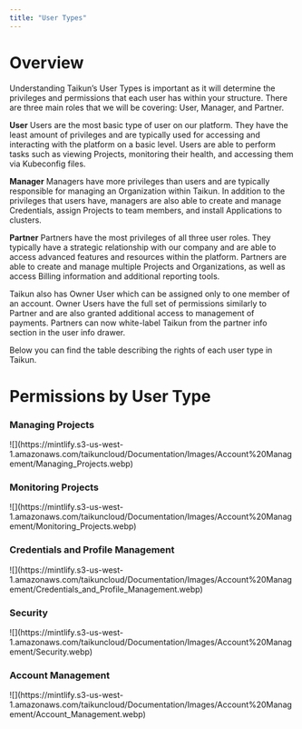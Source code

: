 ```yaml
---
title: "User Types"
---
```


# Overview

Understanding Taikun’s User Types is important as it will determine the privileges and permissions that each user has within your structure. There are three main roles that we will be covering: User, Manager, and Partner.

<Icon icon="user" iconType="solid" /> **User**
Users are the most basic type of user on our platform. They have the least amount of privileges and are typically used for accessing and interacting with the platform on a basic level. Users are able to perform tasks such as viewing Projects, monitoring their health, and accessing them via Kubeconfig files.

<Icon icon="user-tie" iconType="solid" /> **Manager**
Managers have more privileges than users and are typically responsible for managing an Organization within Taikun. In addition to the privileges that users have, managers are also able to create and manage Credentials, assign Projects to team members, and install Applications to clusters.

<Icon icon="handshake" iconType="solid" /> **Partner**
Partners have the most privileges of all three user roles. They typically have a strategic relationship with our company and are able to access advanced features and resources within the platform. Partners are able to create and manage multiple Projects and Organizations, as well as access Billing information and additional reporting tools.

<Tip>Taikun also has Owner User which can be assigned only to one member of an account. Owner Users have the full set of permissions similarly to Partner and are also granted additional access to management of payments.</Tip>
<Note>Partners can now white-label Taikun from the partner info section in the user info drawer.</Note>

Below you can find the table describing the rights of each user type in Taikun.

# Permissions by User Type

### Managing Projects

<Frame caption="Managing Projects">
  ![](https://mintlify.s3-us-west-1.amazonaws.com/taikuncloud/Documentation/Images/Account%20Management/Managing_Projects.webp)
</Frame>

### Monitoring Projects

<Frame caption="Monitoring Projects">
  ![](https://mintlify.s3-us-west-1.amazonaws.com/taikuncloud/Documentation/Images/Account%20Management/Monitoring_Projects.webp)
</Frame>

### Credentials and Profile Management

<Frame caption="Credentials and Profile Management">
  ![](https://mintlify.s3-us-west-1.amazonaws.com/taikuncloud/Documentation/Images/Account%20Management/Credentials_and_Profile_Management.webp)
</Frame>

### Security

<Frame caption="Security">
  ![](https://mintlify.s3-us-west-1.amazonaws.com/taikuncloud/Documentation/Images/Account%20Management/Security.webp)
</Frame>

### Account Management

<Frame caption="Account Management">
  ![](https://mintlify.s3-us-west-1.amazonaws.com/taikuncloud/Documentation/Images/Account%20Management/Account_Management.webp)
</Frame>